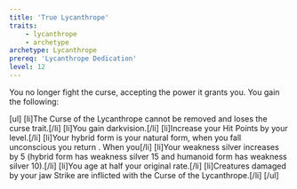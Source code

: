 ```yaml
---
title: 'True Lycanthrope'
traits:
    - lycanthrope
    - archetype
archetype: Lycanthrope
prereq: 'Lycanthrope Dedication'
level: 12
---
```


You no longer fight the curse, accepting the power it grants you. You gain the following:

[ul]
[li]The Curse of the Lycanthrope cannot be removed and loses the curse trait.[/li]
[li]You gain darkvision.[/li]
[li]Increase your Hit Points by your level.[/li]
[li]Your hybrid form is your natural form, when you fall unconscious you return . When you[/li]
[li]Your weakness silver increases by 5 (hybrid form has weakness silver 15 and humanoid form has weakness silver 10).[/li]
[li]You age at half your original rate.[/li]
[li]Creatures damaged by your jaw Strike are inflicted with the Curse of the Lycanthrope.[/li]
[/ul]
